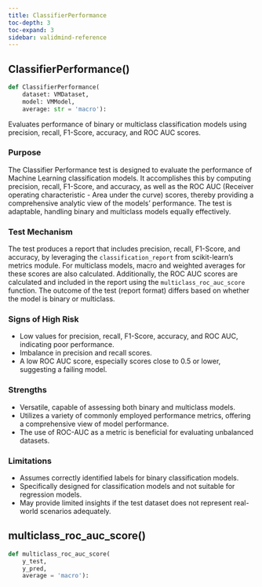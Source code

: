 ```yaml
---
title: ClassifierPerformance
toc-depth: 3
toc-expand: 3
sidebar: validmind-reference
---
```


## ClassifierPerformance[()]{.muted}

```python
def ClassifierPerformance(
    dataset: VMDataset,
    model: VMModel,
    average: str = 'macro'):
```

Evaluates performance of binary or multiclass classification models using precision, recall, F1-Score, accuracy, and ROC AUC scores.

### Purpose

The Classifier Performance test is designed to evaluate the performance of Machine Learning classification models. It accomplishes this by computing precision, recall, F1-Score, and accuracy, as well as the ROC AUC (Receiver operating characteristic - Area under the curve) scores, thereby providing a comprehensive analytic view of the models' performance. The test is adaptable, handling binary and multiclass models equally effectively.

### Test Mechanism

The test produces a report that includes precision, recall, F1-Score, and accuracy, by leveraging the `classification_report` from scikit-learn's metrics module. For multiclass models, macro and weighted averages for these scores are also calculated. Additionally, the ROC AUC scores are calculated and included in the report using the `multiclass_roc_auc_score` function. The outcome of the test (report format) differs based on whether the model is binary or multiclass.

### Signs of High Risk

- Low values for precision, recall, F1-Score, accuracy, and ROC AUC, indicating poor performance.
- Imbalance in precision and recall scores.
- A low ROC AUC score, especially scores close to 0.5 or lower, suggesting a failing model.

### Strengths

- Versatile, capable of assessing both binary and multiclass models.
- Utilizes a variety of commonly employed performance metrics, offering a comprehensive view of model performance.
- The use of ROC-AUC as a metric is beneficial for evaluating unbalanced datasets.

### Limitations

- Assumes correctly identified labels for binary classification models.
- Specifically designed for classification models and not suitable for regression models.
- May provide limited insights if the test dataset does not represent real-world scenarios adequately.

## multiclass_roc_auc_score[()]{.muted}

```python
def multiclass_roc_auc_score(
    y_test,
    y_pred,
    average = 'macro'):
```
